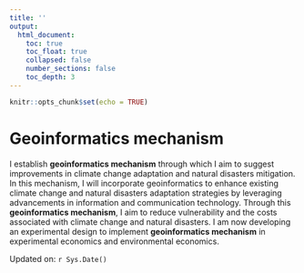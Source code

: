 ```yaml
---
title: ''
output:
  html_document:
    toc: true
    toc_float: true
    collapsed: false
    number_sections: false
    toc_depth: 3
---
```


```r
knitr::opts_chunk$set(echo = TRUE)
```

# Geoinformatics mechanism

I establish **geoinformatics mechanism** through which I aim to suggest improvements in climate change adaptation and natural disasters mitigation. In this mechanism, I will incorporate geoinformatics to enhance existing climate change and natural disasters adaptation strategies by leveraging advancements in information and communication technology. Through this **geoinformatics mechanism**, I aim to reduce vulnerability and the costs associated with climate change and natural disasters. I am now developing an experimental design to implement **geoinformatics mechanism** in experimental economics and environmental economics.

Updated on: `r Sys.Date()`